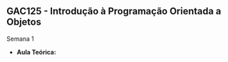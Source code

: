 ## GAC125 - Introdução à Programação Orientada a Objetos{.fontsize80}
::: {.fontsize70}
::: {.nonincremental}

[Semana 1]{.alert}

- **Aula Teórica:** 
<!-- [Slides Aula 1](aula1.html)

[Semana 2]{.alert}

- **Aula Prática:** [Aula 2](aula-pratica2.html)
- **Aula Teórica:** [Videoaula 2.1](https://youtu.be/2xVS48sQa94) ([Slides Aula 2.1](aula2-1.html))
- **Aula Teórica:** [Videoaula 2.2](https://youtu.be/e73LWtc2Uac) ([Slides Aula 2.2](aula2-2.html))

[Semana 3]{.alert}

- **Aula Prática:** [Aula Prática 3](aula-pratica3.html)
- **Aula Teórica:** [Videoaula 3](https://) ([Slides Aula 3](aula3.html))

[Semana 4]{.alert}

- **Aula Prática:** [Aula Prática 4](aula-pratica4.html)
- **Aula Teórica:** [Videoaula 4](https://) ([Slides Aula 4](aula4.html))

-->

:::
:::